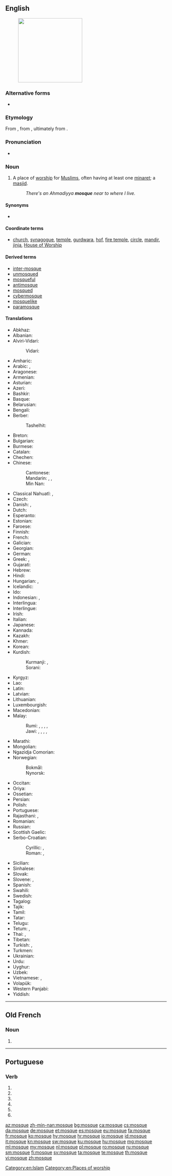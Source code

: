 ==English==
{{wikipedia}}
[[Image:20110103 Jame-e Kabir and Roknedin Mauseleum Yazd Iran.jpg|thumb|200px|right|]]

===Alternative forms===
* {{l|en|mosk}}

===Etymology===
From {{etyl|fr|en}} {{term|mosquée|lang=fr}}, from {{etyl|it|en}} {{term|moschea|lang=it}}, ultimately from {{etyl|ar|en}} {{term|مَسْجِدٌ|sc=Arab|lang=ar|tr=masjid|lit=place of [[prostration]]}}.

===Pronunciation===
* {{audio|en-us-mosque.ogg|Audio (US)|lang=en}}

===Noun===
{{en-noun}}

# {{context|Islam|lang=en}} A place of [[worship]] for [[Muslim]]s, often having at least one [[minaret]]; a [[masjid]].
#: ''There's an Ahmadiyya '''mosque''' near to where I live.''

====Synonyms====
* {{term|masjid|lang=en}}

====Coordinate terms====
* [[church]], [[synagogue]], [[temple]], [[gurdwara]], [[hof]], [[fire temple]], [[circle]], [[mandir]], [[jinja]], [[House of Worship]]

====Derived terms====
*[[inter-mosque]]
*[[unmosqued]]
*[[mosqueful]]
*[[antimosque]]
*[[mosqued]]
*[[cybermosque]]
*[[mosquelike]]
*[[paramosque]]

====Translations====
{{trans-top|a place of worship for Muslims}}
* Abkhaz: {{t|ab|аджьаама|sc=Cyrl}}
* Albanian: {{t|sq|xhami|f}}
* Alviri-Vidari:
*: Vidari: {{t|avd|مجید|tr=majjid}}
* Amharic: {{t|am|መስጊድ|sc=Ethi}}
* Arabic: {{t|ar|مسجد|m|tr=masjid}}, {{t|ar|جامع|m|tr=jāmiʿ}}
* Aragonese: {{t|an|mezquita|f}}
* Armenian: {{t|hy|մզկիթ}}
* Asturian: {{t|ast|mezquita|f}}
* Azeri: {{t+|az|məscid}}
* Bashkir: {{t|ba|мәсет|sc=Cyrl}}
* Basque: {{t|eu|meskita}}
* Belarusian: {{t|be|мячэць|f|tr=mjačécʹ}}
* Bengali: {{t|bn|মসজিদ|tr=môshjid|sc=Beng}}
* Berber:
*: Tashelhit: {{t|shi|timzgid|f}}
* Breton: {{t|br|moskeenn|f}}
* Bulgarian: {{t+|bg|джамия|f|tr=džamíja}}
* Burmese: {{t+|my|ဗလီ|sc=Mymr}}
* Catalan: {{t+|ca|mesquita|f}}
* Chechen: {{t|ce|маьждиг|sc=Cyrl}}
* Chinese:
*: Cantonese: {{t|yue|清真寺|tr=cing1 zan1 zi6|sc=Hani}}
*: Mandarin: {{t+|cmn|清真寺|tr=qīngzhēnsì|sc=Hani}}, {{t|cmn|禮拜寺|sc=Hani}}, {{t+|cmn|礼拜寺|tr=lǐbàisì|sc=Hani}}
*: Min Nan: {{t+|nan|清真寺|tr=chheng-chin-sī|sc=Hans}}
* Classical Nahuatl: {{t|nci|mahomacalli}}, {{t|nci|mahomatlatlatlauhtilizcalli}}<!--both combining forms of Muhammad's name with the term for "house"...-->
* Czech: {{t+|cs|mešita|f}}
* Danish: {{t+|da|moské|c}}, {{t|da|moske|c}}
* Dutch: {{t+|nl|moskee|f}}
* Esperanto: {{t|eo|moskeo}}
* Estonian: {{t+|et|mošee}}
* Faroese: {{t|fo|moska|f}}
* Finnish: {{t+|fi|moskeija}}
* French: {{t+|fr|mosquée|f}}
* Galician: {{t|gl|mesquita|f}}
* Georgian: {{t|ka|მეჩეთი|sc=Geor}}
* German: {{t+|de|Moschee|f}}
* Greek: {{t+|el|τέμενος|n}}, {{t+|el|τζαμί|n}}
* Gujarati: {{t|gu|મસ્જિદ|tr=masjid|sc=Gujr}}
* Hebrew: {{t|he|מִסְגָּד|m|tr=misgad}}
* Hindi: {{t|hi|मस्जिद|tr=masjid}}
* Hungarian: {{t+|hu|dzsámi}}, {{t+|hu|mecset}}
* Icelandic: {{t+|is|moska|f}}
* Ido: {{t+|io|moskeo}}
* Indonesian: {{t+|id|mesjid}}, {{t+|id|masjid}}
* Interlingua: {{t|ia|moschea}}
* Interlingue: {{t|ie|moské}}
* Irish: {{t|ga|mosc}}
* Italian: {{t+|it|moschea}}
* Japanese: {{t|ja|モスク|tr=mosuku}}
* Kannada: {{t+|kn|ಮಸೀದಿ|sc=Knda}}
* Kazakh: {{t|kk|мешіт|sc=Cyrl}}
* Khmer: {{t|km|វិហារអ៊ីស្លាម|tr=vi’hie iislaam|sc=Khmr}}
* Korean: {{t+|ko|모스크|sc=Hang}}
* Kurdish:
*: Kurmanji: {{t+|kmr|mizgeft}}, {{t+|kmr|camî}}
*: Sorani: {{t|ku|مزگه‌وت|tr=mizgewt}}
{{trans-mid}}
* Kyrgyz: {{t|ky|мечит|sc=Cyrl}}
* Lao: {{t|lo|ສຸເຫຣົ່າ|sc=Laoo}}
* Latin: {{t|la|meschita}}
* Latvian: {{t|lv|mošeja|f}}
* Lithuanian: {{t|lt|mečètė|f}}
* Luxembourgish: {{t|lb|Moschee|f}}
* Macedonian: {{t|mk|џамија|f|tr=džámija}}
* Malay:
*: Rumi: {{t+|ms|masjid}}, {{t+|ms|jamik}}, {{t|ms|surau}} {{qualifier|smaller, less role}}, {{t|ms|langgar}} {{qualifier|smaller, less role}}, {{t+|ms|zawiat}} {{qualifier|smaller, less role}}
*: Jawi: {{t|ms|مسجد|sc=Arab}}, {{t|ms|جامع|sc=Arab}}, {{t|ms|سوراو|sc=Arab}} {{qualifier|smaller, less role}}, {{t|ms|لڠݢر|sc=Arab}} {{qualifier|smaller, less role}}, {{t|ms|زاوية|sc=Arab}} {{qualifier|smaller, less role}}
* Marathi: {{t|mr|मशीद|tr=maśīd|sc=Deva}}
* Mongolian: {{t|mn|мечет|sc=Cyrl}}
* Ngazidja Comorian: {{t|zdj|msihiri|c3|c4}}
* Norwegian: 
*: Bokmål: {{t+|nb|moské|m}}
*: Nynorsk: {{t|nn|moské|m}}
* Occitan: {{t+|oc|mosqueta|f}}
* Oriya: {{t|or|ମସଜିଦ୍|tr=masajid|sc=Orya}}
* Ossetian: {{t|os|мӕзджыт|sc=Cyrl}}
* Persian: {{t+|fa|مسجد|m|tr=masjed}}
* Polish: {{t+|pl|meczet|m}}
* Portuguese: {{t+|pt|mesquita}}
* Rajasthani: {{t|raj|मसीद|tr=masīd|sc=Deva}}, {{t|raj|मसीत|tr=masīt|sc=Deva}}
* Romanian: {{t+|ro|moschee|f}}
* Russian: {{t+|ru|мечеть|f|tr=mečétʹ}}
* Scottish Gaelic: {{t|gd|mosg}}
* Serbo-Croatian:
*: Cyrillic: {{t|sh|џа́мија|f|sc=Cyrl}}, {{t|sh|моше́ја|f|sc=Cyrl}} {{qualifier|rare}}
*: Roman: {{t|sh|džámija|f}}, {{t|sh|mošéja|f}} {{qualifier|rare}}
* Sicilian: {{t+|scn|muschea|f}}
* Sinhalese: {{t-needed|si}}
* Slovak: {{t|sk|mešita|f}}
* Slovene: {{t|sl|mošéja|f}}, {{t|sl|džámija|f}}
* Spanish: {{t+|es|mezquita}}
* Swahili: {{t+|sw|msikiti}}
* Swedish: {{t+|sv|moské|c}}
* Tagalog: {{t|tl|mosk}}
* Tajik: {{t|tg|масҷид|sc=Cyrl}}
* Tamil: {{t+|ta|மசூதி|sc=Taml}}
* Tatar: {{t+|tt|мәчет|sc=Cyrl}}
* Telugu: {{t|te|మస్జిద్|sc=Telu}}
* Tetum: {{t|tet|mesjid}}, {{t|tet|meskita}}
* Thai: {{t|th|มัสยิด|tr=mát-yít}}, {{t+|th|สุเหร่า|tr=sòo-rào}} {{qualifier|smaller, less role}}
* Tibetan: {{t|bo|ཁ་ཆེའི་ཆོས་ཁང|alt=ཁ་ཆེའི་ཆོས་ཁང་།|sc=Tibt}}
* Turkish: {{t+|tr|cami}}, {{t+|tr|mescit}}
* Turkmen: {{t|tk|metjit}}
* Ukrainian: {{t+|uk|мечеть|tr=mečétʹ}}
* Urdu: {{t|ur|مسجد|m|tr=masjid}}
* Uyghur: {{t|ug|جامى|sc=ug-Arab}}
* Uzbek: {{t|uz|masjid}}
* Vietnamese: {{t|vi|nhà thờ Hồi giáo}}, {{t+|vi|thánh đường}}
* Volapük: {{t|vo|mojöp}}
* Western Panjabi: {{t+|pnb|مسیت}}
* Yiddish: {{t-needed|yi}}
{{trans-bottom}}

[[Category:en:Islam]]
[[Category:en:Places of worship]]

----

==Old French==

===Noun===
{{head|fro|noun|g=?}}

# {{l|en|mosque}}

----

==Portuguese==

===Verb===
{{pt-verb-form}}

# {{pt-verb form of|moscar|ar|subjunctive|present|singular|first}}
# {{pt-verb form of|moscar|ar|subjunctive|present|singular|third}}
# {{pt-verb form of|moscar|ar|imperative|affirmative|singular|first|}}
# {{pt-verb form of|moscar|ar|imperative|affirmative|singular|third|}}
# {{pt-verb form of|moscar|ar|imperative|negative|singular|first|}}
# {{pt-verb form of|moscar|ar|imperative|negative|singular|third|}}

[[az:mosque]]
[[zh-min-nan:mosque]]
[[bg:mosque]]
[[ca:mosque]]
[[cs:mosque]]
[[da:mosque]]
[[de:mosque]]
[[et:mosque]]
[[es:mosque]]
[[eu:mosque]]
[[fa:mosque]]
[[fr:mosque]]
[[ko:mosque]]
[[hy:mosque]]
[[hr:mosque]]
[[io:mosque]]
[[id:mosque]]
[[it:mosque]]
[[kn:mosque]]
[[sw:mosque]]
[[ku:mosque]]
[[hu:mosque]]
[[mg:mosque]]
[[ml:mosque]]
[[my:mosque]]
[[nl:mosque]]
[[pl:mosque]]
[[ro:mosque]]
[[ru:mosque]]
[[sm:mosque]]
[[fi:mosque]]
[[sv:mosque]]
[[ta:mosque]]
[[te:mosque]]
[[th:mosque]]
[[vi:mosque]]
[[zh:mosque]]